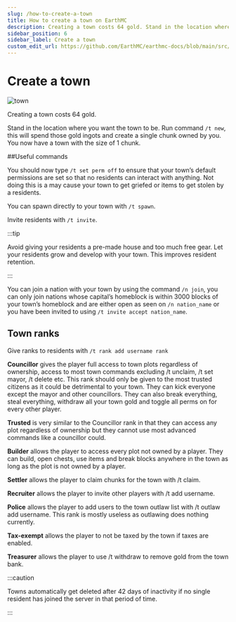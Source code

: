 ---
slug: /how-to-create-a-town
title: How to create a town on EarthMC
description: Creating a town costs 64 gold. Stand in the location where you want the town to be. Run command /t new. You now have a town with the size of a chunk.
sidebar_position: 6
sidebar_label: Create a town
custom_edit_url: https://github.com/EarthMC/earthmc-docs/blob/main/src/docs/town.mdx
---
# Create a town

![town](/img/town.png)

Creating a town costs 64 gold.

Stand in the location where you want the town to be. Run command `/t new`, this will spend those gold ingots and create a single chunk owned by you. You now have a town with the size of 1 chunk.

##Useful commands

You should now type `/t set perm off` to ensure that your town’s default permissions are set so that no residents can interact with anything. Not doing this is a may cause your town to get griefed or items to get stolen by a residents. 

You can spawn directly to your town with `/t spawn`.

Invite residents with `/t invite`.

:::tip

Avoid giving your residents a pre-made house and too much free gear. Let your residents grow and develop with your town. This improves resident retention.

:::

You can join a nation with your town by using the command `/n join`, you can only join nations whose capital’s homeblock is within 3000 blocks of your town’s homeblock and are either open as seen on `/n nation_name` or you have been invited to using `/t invite accept nation_name`.

## Town ranks
Give ranks to residents with `/t rank add username rank`

**Councillor** gives the player full access to town plots regardless of ownership, access to most town commands excluding /t unclaim, /t set mayor, /t delete etc. This rank should only be given to the most trusted citizens as it could be detrimental to your town. They can kick everyone except the mayor and other councillors. They can also break everything, steal everything, withdraw all your town gold and toggle all perms on for every other player.

**Trusted** is very similar to the Councillor rank in that they can access any plot regardless of ownership but they cannot use most advanced commands like a councillor could.

**Builder** allows the player to access every plot not owned by a player. They can build, open chests, use items and break blocks anywhere in the town as long as the plot is not owned by a player.

**Settler** allows the player to claim chunks for the town with /t claim.

**Recruiter** allows the player to invite other players with /t add username.

**Police** allows the player to add users to the town outlaw list with /t outlaw add username. This rank is mostly useless as outlawing does nothing currently.

**Tax-exempt** allows the player to not be taxed by the town if taxes are enabled.

**Treasurer** allows the player to use /t withdraw to remove gold from the town bank.

:::caution

Towns automatically get deleted after 42 days of inactivity if no single resident has joined the server in that period of time.

:::
